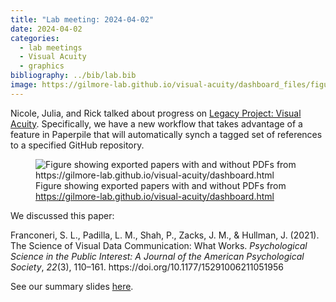 ```yaml
---
title: "Lab meeting: 2024-04-02"
date: 2024-04-02
categories:
  - lab meetings
  - Visual Acuity
  - graphics
bibliography: ../bib/lab.bib
image: https://gilmore-lab.github.io/visual-acuity/dashboard_files/figure-html/fig-papers-by-pub-year-paperpile-1.png
---
```


Nicole, Julia, and Rick talked about progress on [Legacy Project: Visual Acuity](https://gilmore-lab.github.io/visual-acuity/).
Specifically, we have a new workflow that takes advantage of a feature in Paperpile that will automatically synch a tagged set of references to a specified GitHub repository.

![Figure showing exported papers with and without PDFs from <https://gilmore-lab.github.io/visual-acuity/dashboard.html>](https://gilmore-lab.github.io/visual-acuity/dashboard_files/figure-html/fig-papers-by-pub-year-paperpile-1.png)

We discussed this paper:

Franconeri, S. L., Padilla, L. M., Shah, P., Zacks, J. M., & Hullman, J. (2021). The Science of Visual Data Communication: What Works. *Psychological Science in the Public Interest: A Journal of the American Psychological Society*, *22*(3), 110–161. https://doi.org/10.1177/15291006211051956

See our summary slides [here](../lab-mtg-talks/franconeri-etal-2021.qmd).
